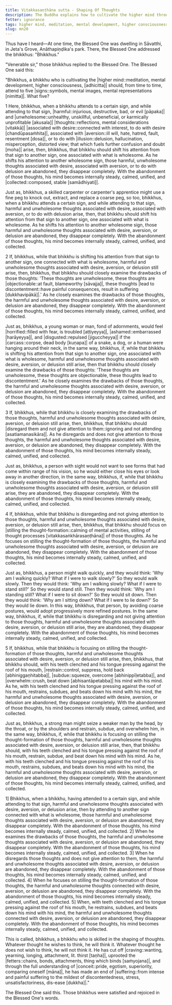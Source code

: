 ```yaml
---
title: Vitakkasaṇṭhāna sutta - Shaping Of Thoughts
description: The Buddha explains how to cultivate the higher mind through similes whenever a harmful or unwholesome thought associated with desire, aversion, or delusion arises. Applying these five methods in a gradual sequence leads to abandoning of unwholesome thoughts, and to steadiness, calming, unification and collectedness of the mind.
fetter: ignorance
tags: higher mind, meditation, mental development, higher consciousness, shaping of thoughts, simile, mn, mn1-50
slug: mn20
---
```


Thus have I heard—At one time, the Blessed One was dwelling in Sāvatthi, in Jeta's Grove, Anāthapiṇḍika's park. There, the Blessed One addressed the bhikkhus: "Bhikkhus."

"Venerable sir," those bhikkhus replied to the Blessed One. The Blessed One said this:

"Bhikkhus, a bhikkhu who is cultivating the |higher mind::meditation, mental development, higher consciousness, [adhicitta]| should, from time to time, attend to five |signs::symbols, mental images, mental representations [nimitta]|. What five?

1 Here, bhikkhus, when a bhikkhu attends to a certain sign, and while attending to that sign, |harmful::injurious, destructive, bad, or evil [pāpaka]| and |unwholesome::unhealthy, unskillful, unbeneficial, or karmically unprofitable [akusala]| |thoughts::reflections, mental considerations [vitakkā]| |associated with desire::connected with interest, to do with desire [chandūpasaṁhita]|, associated with |aversion::ill will, hate, hatred, fault, resentment [dosa]|, or to do with |illusion::delusion, hallucination, misperception, distorted view; that which fuels further confusion and doubt [moha]| arise, then, bhikkhus, that bhikkhu should shift his attention from that sign to another sign, one associated with what is wholesome. As he shifts his attention to another wholesome sign, those harmful, unwholesome thoughts associated with desire, associated with aversion, or to do with delusion are abandoned, they disappear completely. With the abandonment of those thoughts, his mind becomes internally steady, calmed, unified, and |collected::composed, stable [samādhiyati]|.

Just as, bhikkhus, a skilled carpenter or carpenter's apprentice might use a fine peg to knock out, extract, and replace a coarse peg, so too, bhikkhus, when a bhikkhu attends a certain sign, and while attending to that sign, harmful and unwholesome thoughts associated with desire, associated with aversion, or to do with delusion arise, then, that bhikkhu should shift his attention from that sign to another sign, one associated with what is wholesome. As he shifts his attention to another wholesome sign, those harmful and unwholesome thoughts associated with desire, aversion, or delusion are abandoned, they disappear completely. With the abandonment of those thoughts, his mind becomes internally steady, calmed, unified, and collected.

2 If, bhikkhus, while that bhikkhu is shifting his attention from that sign to another sign, one connected with what is wholesome, harmful and unwholesome thoughts associated with desire, aversion, or delusion still arise, then, bhikkhus, that bhikkhu should closely examine the drawbacks of those thoughts: 'These thoughts are unwholesome, these thoughts are |objectionable::at fault, blameworthy [sāvajja]|, these thoughts |lead to discontentment::have painful consequences, result in suffering [dukkhavipākā]|.' As he closely examines the drawbacks of those thoughts, the harmful and unwholesome thoughts associated with desire, aversion, or delusion are abandoned, they disappear completely. With the abandonment of those thoughts, his mind becomes internally steady, calmed, unified, and collected.

Just as, bhikkhus, a young woman or man, fond of adornments, would feel |horrified::filled with fear, is troubled [aṭṭiyeyya]|, |ashamed::embarrassed [harāyeyya]|, and |disgusted::repulsed [jiguccheyya]| if the |carcass::corpse, dead body [kuṇapa]| of a snake, a dog, or a human were hanging around their neck, in the same way, bhikkhus, if, while that bhikkhu is shifting his attention from that sign to another sign, one associated with what is wholesome, harmful and unwholesome thoughts associated with desire, aversion, or delusion still arise, then that bhikkhu should closely examine the drawbacks of those thoughts: 'These thoughts are unwholesome, these thoughts are objectionable, these thoughts lead to discontentment.' As he closely examines the drawbacks of those thoughts, the harmful and unwholesome thoughts associated with desire, aversion, or delusion are abandoned, they disappear completely. With the abandonment of those thoughts, his mind becomes internally steady, calmed, unified, and collected.

3 If, bhikkhus, while that bhikkhu is closely examining the drawbacks of those thoughts, harmful and unwholesome thoughts associated with desire, aversion, or delusion still arise, then, bhikkhus, that bhikkhu should |disregard them and not give attention to them::ignoring and not attending [asatiamanasikāra]|. As he disregards and does not give attention to those thoughts, the harmful and unwholesome thoughts associated with desire, aversion, or delusion are abandoned, they disappear completely. With the abandonment of those thoughts, his mind becomes internally steady, calmed, unified, and collected.

Just as, bhikkhus, a person with sight would not want to see forms that had come within range of his vision, so he would either close his eyes or look away in another direction, in the same way, bhikkhus, if, while that bhikkhu is closely examining the drawbacks of those thoughts, harmful and unwholesome thoughts associated with desire, aversion, or delusion still arise, they are abandoned, they disappear completely. With the abandonment of those thoughts, his mind becomes internally steady, calmed, unified, and collected.

4 If, bhikkhus, while that bhikkhu is disregarding and not giving attention to those thoughts, harmful and unwholesome thoughts associated with desire, aversion, or delusion still arise, then, bhikkhus, that bhikkhu should focus on |stilling the thought-formation::calming of mental activities, stilling of thought processes [vitakkasaṅkhārasaṇṭhāna]| of those thoughts. As he focuses on stilling the thought-formation of those thoughts, the harmful and unwholesome thoughts associated with desire, aversion, or delusion are abandoned, they disappear completely. With the abandonment of those thoughts, his mind becomes internally steady, calmed, unified, and collected.

Just as, bhikkhus, a person might walk quickly, and they would think: 'Why am I walking quickly? What if I were to walk slowly?' So they would walk slowly. Then they would think: 'Why am I walking slowly? What if I were to stand still?' So they would stand still. Then they would think: 'Why am I standing still? What if I were to sit down?' So they would sit down. Then they would think: 'Why am I sitting down? What if I were to lie down?' So they would lie down. In this way, bhikkhus, that person, by avoiding coarse postures, would adopt progressively more refined postures. In the same way, bhikkhus, if, while that bhikkhu is disregarding and not giving attention to those thoughts, harmful and unwholesome thoughts associated with desire, aversion, or delusion still arise, they are abandoned, they disappear completely. With the abandonment of those thoughts, his mind becomes internally steady, calmed, unified, and collected.

5 If, bhikkhus, while that bhikkhu is focusing on stilling the thought-formation of those thoughts, harmful and unwholesome thoughts associated with desire, aversion, or delusion still arise, then, bhikkhus, that bhikkhu should, with his teeth clenched and his tongue pressing against the roof of his mouth, |restrain::control, suppress, hold back [abhiniggaṇhitabba]|, |subdue::squeeze, overcome [abhinippīḷetabba]|, and |overwhelm::crush, beat down [abhisantāpetabba]| his mind with his mind. As he, with his teeth clenched and his tongue pressing against the roof of his mouth, restrains, subdues, and beats down his mind with his mind, the harmful and unwholesome thoughts associated with desire, aversion, or delusion are abandoned, they disappear completely. With the abandonment of those thoughts, his mind becomes internally steady, calmed, unified, and collected.

Just as, bhikkhus, a strong man might seize a weaker man by the head, by the throat, or by the shoulders and restrain, subdue, and overwhelm him, in the same way, bhikkhus, if, while that bhikkhu is focusing on stilling the thought-formation of those thoughts, harmful and unwholesome thoughts associated with desire, aversion, or delusion still arise, then, that bhikkhu should, with his teeth clenched and his tongue pressing against the roof of his mouth, restrain, subdue, and beat down his mind with his mind. As he, with his teeth clenched and his tongue pressing against the roof of his mouth, restrains, subdues, and beats down his mind with his mind, the harmful and unwholesome thoughts associated with desire, aversion, or delusion are abandoned, they disappear completely. With the abandonment of those thoughts, his mind becomes internally steady, calmed, unified, and collected.

1] Bhikkhus, when a bhikkhu, having attended to a certain sign, and while attending to that sign, harmful and unwholesome thoughts associated with desire, aversion, or delusion arise, then by attending to another sign connected with what is wholesome, those harmful and unwholesome thoughts associated with desire, aversion, or delusion are abandoned, they disappear completely. With the abandonment of those thoughts, his mind becomes internally steady, calmed, unified, and collected. 2] When he examines the drawbacks of those thoughts, the harmful and unwholesome thoughts associated with desire, aversion, or delusion are abandoned, they disappear completely. With the abandonment of those thoughts, his mind becomes internally steady, calmed, unified, and collected. 3] When he disregards those thoughts and does not give attention to them, the harmful and unwholesome thoughts associated with desire, aversion, or delusion are abandoned, they disappear completely. With the abandonment of those thoughts, his mind becomes internally steady, calmed, unified, and collected. 4] When he focuses on stilling the thought-formation of those thoughts, the harmful and unwholesome thoughts connected with desire, aversion, or delusion are abandoned, they disappear completely. With the abandonment of those thoughts, his mind becomes internally steady, calmed, unified, and collected. 5] When, with teeth clenched and his tongue pressing against the roof of his mouth, he restrains, subdues, and beats down his mind with his mind, the harmful and unwholesome thoughts connected with desire, aversion, or delusion are abandoned, they disappear completely. With the abandonment of those thoughts, his mind becomes internally steady, calmed, unified, and collected.

This is called, bhikkhus, a bhikkhu who is skilled in the shaping of thoughts. Whatever thought he wishes to think, he will think it. Whatever thought he does not wish to think, he will not think it. He has cut off |craving::wanting, yearning, longing, attachment, lit. thirst [taṇha]|, uprooted the |fetters::chains, bonds, attachments, thing which binds [saṁyojana]|, and through the full understanding of |conceit::pride, egotism, superiority, comparing oneself [māna]|, he has made an end of |suffering::from intense and painful suffering to the mildest of discontentedness, stress, unsatisfactoriness, dis-ease [dukkha]|."

The Blessed One said this. Those bhikkhus were satisfied and rejoiced in the Blessed One's words.